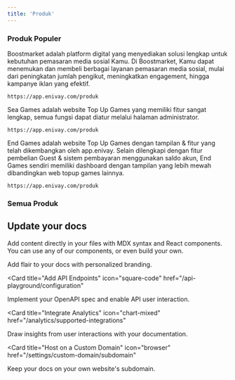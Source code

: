 ```yaml
---
title: 'Produk'
---
```


### Produk Populer

<AccordionGroup>
  <Accordion icon="github" title="Web SMM - Boostmarket">
    Boostmarket adalah platform digital yang menyediakan solusi lengkap untuk kebutuhan pemasaran media sosial Kamu. Di Boostmarket, Kamu dapat menemukan dan membeli berbagai layanan pemasaran media sosial, mulai dari peningkatan jumlah pengikut, meningkatkan engagement, hingga kampanye iklan yang efektif.

    https://app.enivay.com/produk
  </Accordion>
  <Accordion icon="github" title="Web Topup Games - Sea Games">
    Sea Games adalah website Top Up Games yang memiliki fitur sangat lengkap, semua fungsi dapat diatur melalui halaman administrator.

    https://app.enivay.com/produk
  </Accordion>
  <Accordion icon="github" title="Web Topup Games - End Games">
    End Games adalah website Top Up Games dengan tampilan & fitur yang telah dikembangkan oleh app.enivay. Selain dilengkapi dengan fitur pembelian Guest & sistem pembayaran menggunakan saldo akun, End Games sendiri memiliki dashboard dengan tampilan yang lebih mewah dibandingkan web topup games lainnya.

    https://app.enivay.com/produk
  </Accordion>
</AccordionGroup>

### Semua Produk

<CardGroup cols={2}>
  <Card
    title="Web SMM - Boostmarket"
    icon="github"
    href="https://app.enivay.com/produk/web-smm-boostmarket"
  >
  </Card>
  <Card
    title="Web Topup Games - Sea Games"
    icon="github"
    href="https://app.enivay.com/produk/sea-games"
  >
  </Card>
  <Card
    title="Web Topup Games - End Games"
    icon="github"
    href="https://app.enivay.com/produk/end-games"
  >
  </Card>
  <Card
    title="Web TopUp Games - ViGames V2"
    icon="github"
    href="https://app.enivay.com/produk/vigames-v2"
  >
  </Card>
  <Card
    title="Web Topup Games - Opiion"
    icon="github"
    href="https://app.enivay.com/produk/opiion"
  >
  </Card>
  <Card
    title="BiCash - PPOB & SMM Panel"
    icon="github"
    href="https://app.enivay.com/produk/bicash"
  >
  </Card>
  <Card
    title="Web SMM - XYPanel"
    icon="github"
    href="https://app.enivay.com/produk/xypanel"
  >
  </Card>
  <Card
    title="Web Joki Games Boost ML"
    icon="github"
    href="https://app.enivay.com/produk/boost-ml"
  >
  </Card>
  <Card
    title="Web Topup Games - GamesQ"
    icon="github"
    href="https://app.enivay.com/produk/gamesq"
  >
  </Card>
  <Card
    title="Web Joki Games Valorant"
    icon="github"
    href="https://app.enivay.com/produk/valorant"
  >
  </Card>
  <Card
    title="Web TopUp Games - TopupKu"
    icon="github"
    href="https://app.enivay.com/produk/topupku"
  >
  </Card>
  <Card
    title="Web TopUp Games - MGames"
    icon="github"
    href="https://app.enivay.com/produk/mgames"
  >
  </Card>
  <Card
    title="Web SMM - Maxmax"
    icon="github"
    href="https://app.enivay.com/produk/maxmax"
  >
  </Card>
  <Card
    title="Web PPOB - Holla Pulsa"
    icon="github"
    href="https://app.enivay.com/produk/holla-pulsa"
  >
  </Card>
  <Card
    title="Web Convert Pulsa - CV Pulsa"
    icon="github"
    href="https://app.enivay.com/produk/cv-pulsa"
  >
  </Card>
  <Card
    title="Web TopUp Games - ViGames"
    icon="github"
    href="https://app.enivay.com/produk/vigames"
  >
  </Card>
  <Card
    title="Web SMM - Blue SMM"
    icon="github"
    href="https://app.enivay.com/produk/blue-smm"
  >
  </Card>
  <Card
    title="Web SMM - PGB Sosmed"
    icon="github"
    href="https://app.enivay.com/produk/pgb-sosmed"
  >
  </Card>
  <Card
    title="Web SMM - XD Sosmed"
    icon="github"
    href="https://app.enivay.com/produk/xd-sosmed"
  >
  </Card>
  <Card
    title="Cash Here - Aplikasi Kasir Web"
    icon="github"
    href="https://app.enivay.com/produk/cash-here"
  >
  </Card>
  <Card
    title="Web SMM - GPU Sosmed"
    icon="github"
    href="https://app.enivay.com/produk/gpu-sosmed"
  >
  </Card>
</CardGroup>

## Update your docs

Add content directly in your files with MDX syntax and React components. You can use any of our components, or even build your own.

<CardGroup>

<Card title="Style Your Docs" icon="paintbrush" href="/settings/global">
  Add flair to your docs with personalized branding.
</Card>

<Card
  title="Add API Endpoints"
  icon="square-code"
  href="/api-playground/configuration"
>
  Implement your OpenAPI spec and enable API user interaction.
</Card>

<Card
  title="Integrate Analytics"
  icon="chart-mixed"
  href="/analytics/supported-integrations"
>
  Draw insights from user interactions with your documentation.
</Card>

<Card
  title="Host on a Custom Domain"
  icon="browser"
  href="/settings/custom-domain/subdomain"
>
  Keep your docs on your own website's subdomain.
</Card>

</CardGroup>
